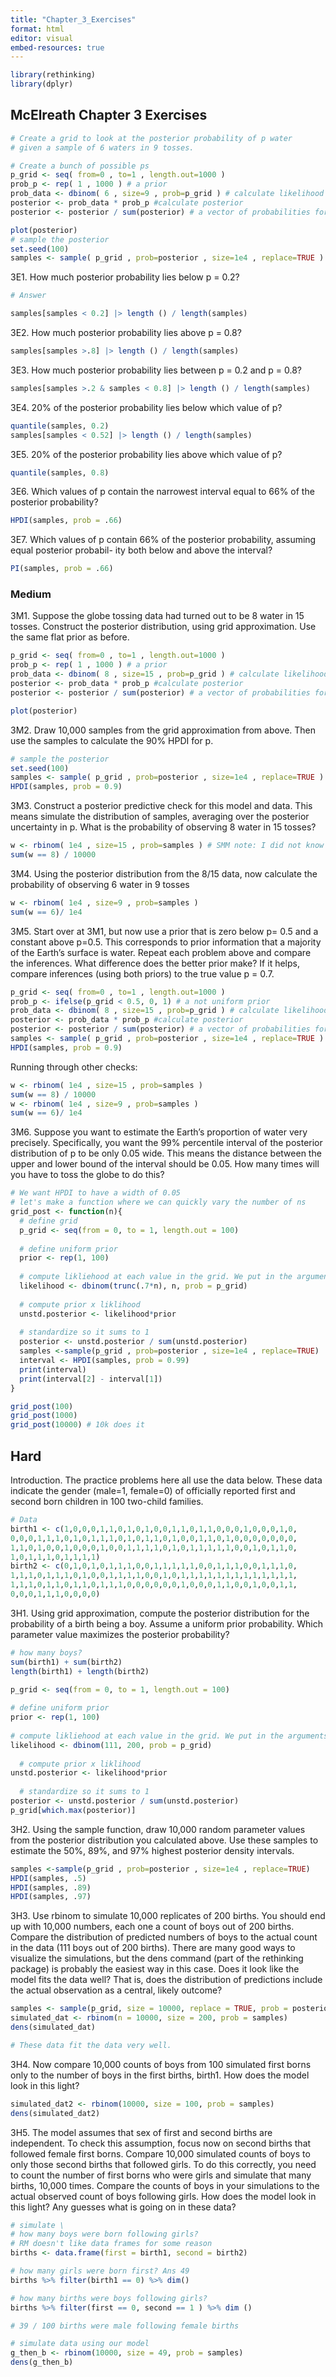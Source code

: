 ```yaml
---
title: "Chapter_3_Exercises"
format: html
editor: visual
embed-resources: true
---
```


```r
library(rethinking)
library(dplyr)
```

## McElreath Chapter 3 Exercises

```r
# Create a grid to look at the posterior probability of p water 
# given a sample of 6 waters in 9 tosses. 

# Create a bunch of possible ps 
p_grid <- seq( from=0 , to=1 , length.out=1000 )
prob_p <- rep( 1 , 1000 ) # a prior 
prob_data <- dbinom( 6 , size=9 , prob=p_grid ) # calculate likelihood
posterior <- prob_data * prob_p #calculate posterior 
posterior <- posterior / sum(posterior) # a vector of probabilities for each value of p 

plot(posterior)
# sample the posterior 
set.seed(100)
samples <- sample( p_grid , prob=posterior , size=1e4 , replace=TRUE )
```
3E1. How much posterior probability lies below p = 0.2?
```r
# Answer

samples[samples < 0.2] |> length () / length(samples)

```

3E2. How much posterior probability lies above p = 0.8?
```r
samples[samples >.8] |> length () / length(samples)
```

3E3. How much posterior probability lies between p = 0.2 and p = 0.8? 
```r
samples[samples >.2 & samples < 0.8] |> length () / length(samples)
```

3E4. 20% of the posterior probability lies below which value of p?
```r
quantile(samples, 0.2)
samples[samples < 0.52] |> length () / length(samples)
```

3E5. 20% of the posterior probability lies above which value of p?
```r
quantile(samples, 0.8)
```

3E6. Which values of p contain the narrowest interval equal to 66% of the posterior probability?
```r
HPDI(samples, prob = .66)
```

3E7. Which values of p contain 66% of the posterior probability, assuming equal posterior probabil- ity both below and above the interval?
```r
PI(samples, prob = .66)
```
### Medium

3M1. Suppose the globe tossing data had turned out to be 8 water in 15 tosses. Construct the posterior distribution, using grid approximation. Use the same flat prior as before.

```r
p_grid <- seq( from=0 , to=1 , length.out=1000 )
prob_p <- rep( 1 , 1000 ) # a prior 
prob_data <- dbinom( 8 , size=15 , prob=p_grid ) # calculate likelihood
posterior <- prob_data * prob_p #calculate posterior 
posterior <- posterior / sum(posterior) # a vector of probabilities for each value of p 

plot(posterior)

```

3M2. Draw 10,000 samples from the grid approximation from above. Then use the samples to calculate the 90% HPDI for p.

```r
# sample the posterior 
set.seed(100)
samples <- sample( p_grid , prob=posterior , size=1e4 , replace=TRUE )
HPDI(samples, prob = 0.9)

```

3M3. Construct a posterior predictive check for this model and data. This means simulate the distribution of samples, averaging over the posterior uncertainty in p. What is the probability of observing 8 water in 15 tosses?

```r
w <- rbinom( 1e4 , size=15 , prob=samples ) # SMM note: I did not know you could do this with rbinom 
sum(w == 8) / 10000

```


3M4. Using the posterior distribution from the 8/15 data, now calculate the probability of observing 6 water in 9 tosses 
```r
w <- rbinom( 1e4 , size=9 , prob=samples )
sum(w == 6)/ 1e4

```

3M5. Start over at 3M1, but now use a prior that is zero below p= 0.5 and a  constant above p=0.5. This corresponds to prior information that a majority of the Earth’s surface is water. Repeat each problem above and compare the inferences. What difference does the better prior make? If it helps, compare inferences (using both priors) to the true value p = 0.7.
```r
p_grid <- seq( from=0 , to=1 , length.out=1000 )
prob_p <- ifelse(p_grid < 0.5, 0, 1) # a not uniform prior 
prob_data <- dbinom( 8 , size=15 , prob=p_grid ) # calculate likelihood
posterior <- prob_data * prob_p #calculate posterior 
posterior <- posterior / sum(posterior) # a vector of probabilities for each value of p 
samples <- sample( p_grid , prob=posterior , size=1e4 , replace=TRUE )
HPDI(samples, prob = 0.9)


```
Running through other checks:

```r
w <- rbinom( 1e4 , size=15 , prob=samples )
sum(w == 8) / 10000
w <- rbinom( 1e4 , size=9 , prob=samples )
sum(w == 6)/ 1e4

```

3M6. Suppose you want to estimate the Earth’s proportion of water very precisely. Specifically, you want the 99% percentile interval of the posterior distribution of p to be only 0.05 wide. This means the distance between the upper and lower bound of the interval should be 0.05. How many times will you have to toss the globe to do this?

```r

# We want HPDI to have a width of 0.05 
# let's make a function where we can quickly vary the number of ns 
grid_post <- function(n){
  # define grid
  p_grid <- seq(from = 0, to = 1, length.out = 100)
  
  # define uniform prior
  prior <- rep(1, 100)
  
  # compute likliehood at each value in the grid. We put in the arguments w and n here to calculate the probability w waters in n tosses with a p of ps. 
  likelihood <- dbinom(trunc(.7*n), n, prob = p_grid)
 
  # compute prior x liklihood
  unstd.posterior <- likelihood*prior
  
  # standardize so it sums to 1 
  posterior <- unstd.posterior / sum(unstd.posterior)
  samples <-sample(p_grid , prob=posterior , size=1e4 , replace=TRUE)
  interval <- HPDI(samples, prob = 0.99)
  print(interval)
  print(interval[2] - interval[1])
}

grid_post(100)
grid_post(1000)
grid_post(10000) # 10k does it

```
## Hard
Introduction. The practice problems here all use the data below. These data indicate the gender
(male=1, female=0) of officially reported first and second born children in 100 two-child families.

```r
# Data 
birth1 <- c(1,0,0,0,1,1,0,1,0,1,0,0,1,1,0,1,1,0,0,0,1,0,0,0,1,0,
0,0,0,1,1,1,0,1,0,1,1,1,0,1,0,1,1,0,1,0,0,1,1,0,1,0,0,0,0,0,0,0,
1,1,0,1,0,0,1,0,0,0,1,0,0,1,1,1,1,0,1,0,1,1,1,1,1,0,0,1,0,1,1,0,
1,0,1,1,1,0,1,1,1,1)
birth2 <- c(0,1,0,1,0,1,1,1,0,0,1,1,1,1,1,0,0,1,1,1,0,0,1,1,1,0,
1,1,1,0,1,1,1,0,1,0,0,1,1,1,1,0,0,1,0,1,1,1,1,1,1,1,1,1,1,1,1,1,
1,1,1,0,1,1,0,1,1,0,1,1,1,0,0,0,0,0,0,1,0,0,0,1,1,0,0,1,0,0,1,1,
0,0,0,1,1,1,0,0,0,0)
```

3H1. Using grid approximation, compute the posterior distribution for the probability of a birth being a boy. Assume a uniform prior probability. Which parameter value maximizes the posterior probability?
```r
# how many boys?
sum(birth1) + sum(birth2)
length(birth1) + length(birth2)

p_grid <- seq(from = 0, to = 1, length.out = 100)
  
# define uniform prior
prior <- rep(1, 100)
  
# compute likliehood at each value in the grid. We put in the arguments w and n here to calculate the probability w waters in n tosses with a p of ps. 
likelihood <- dbinom(111, 200, prob = p_grid)
 
  # compute prior x liklihood
unstd.posterior <- likelihood*prior
  
  # standardize so it sums to 1 
posterior <- unstd.posterior / sum(unstd.posterior)
p_grid[which.max(posterior)]


```

3H2. Using the sample function, draw 10,000 random parameter values from the posterior distribution you calculated above. Use these samples to estimate the 50%, 89%, and 97% highest posterior density intervals.

```r
samples <-sample(p_grid , prob=posterior , size=1e4 , replace=TRUE)
HPDI(samples, .5)
HPDI(samples, .89)
HPDI(samples, .97)
```


3H3. Use rbinom to simulate 10,000 replicates of 200 births. You should end up with 10,000 numbers, each one a count of boys out of 200 births. Compare the distribution of predicted numbers of boys to the actual count in the data (111 boys out of 200 births). There are many good ways to visualize the simulations, but the dens command (part of the rethinking package) is probably the easiest way in this case. Does it look like the model fits the data well? That is, does the distribution of predictions include the actual observation as a central, likely outcome?

```r

samples <- sample(p_grid, size = 10000, replace = TRUE, prob = posterior)
simulated_dat <- rbinom(n = 10000, size = 200, prob = samples)
dens(simulated_dat)

# These data fit the data very well. 
```


3H4. Now compare 10,000 counts of boys from 100 simulated first borns only to the number of boys in the first births, birth1. How does the model look in this light?
```r
simulated_dat2 <- rbinom(10000, size = 100, prob = samples)
dens(simulated_dat2)

```
3H5. The model assumes that sex of first and second births are independent. To check this assumption, focus now on second births that followed female first borns. Compare 10,000 simulated counts of boys to only those second births that followed girls. To do this correctly, you need to count the number of first borns who were girls and simulate that many births, 10,000 times. Compare the counts of boys in your simulations to the actual observed count of boys following girls. How does the model look in this light? Any guesses what is going on in these data?

```r
# simulate \
# how many boys were born following girls? 
# RM doesn't like data frames for some reason
births <- data.frame(first = birth1, second = birth2)

# how many girls were born first? Ans 49
births %>% filter(birth1 == 0) %>% dim()

# how many births were boys following girls?
births %>% filter(first == 0, second == 1 ) %>% dim ()

# 39 / 100 births were male following female births 

# simulate data using our model
g_then_b <- rbinom(10000, size = 49, prob = samples)
dens(g_then_b)


```

